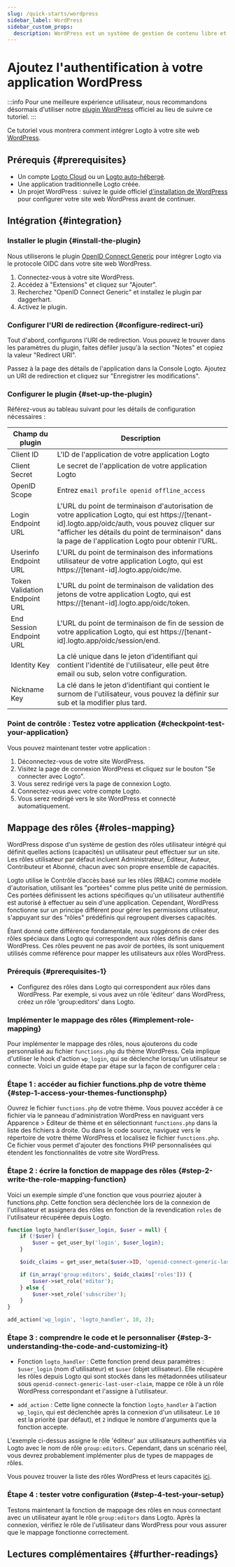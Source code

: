 ```yaml
---
slug: /quick-starts/wordpress
sidebar_label: WordPress
sidebar_custom_props:
  description: WordPress est un système de gestion de contenu libre et open-source.
---
```



# Ajoutez l'authentification à votre application WordPress

:::info
Pour une meilleure expérience utilisateur, nous recommandons désormais d'utiliser notre [plugin WordPress](../wordpress-plugin/README.mdx) officiel au lieu de suivre ce tutoriel.
:::

Ce tutoriel vous montrera comment intégrer Logto à votre site web [WordPress](https://wordpress.org).

## Prérequis \{#prerequisites}

- Un compte [Logto Cloud](https://cloud.logto.io) ou un [Logto auto-hébergé](/introduction/set-up-logto-oss).
- Une application traditionnelle Logto créée.
- Un projet WordPress : suivez le guide officiel [d'installation de WordPress](https://wordpress.org/support/article/how-to-install-wordpress/) pour configurer votre site web WordPress avant de continuer.

## Intégration \{#integration}

### Installer le plugin \{#install-the-plugin}

Nous utiliserons le plugin [OpenID Connect Generic](https://wordpress.org/plugins/generic-openid-connect/) pour intégrer Logto via le protocole OIDC dans votre site web WordPress.

1. Connectez-vous à votre site WordPress.
2. Accédez à "Extensions" et cliquez sur "Ajouter".
3. Recherchez "OpenID Connect Generic" et installez le plugin par daggerhart.
4. Activez le plugin.

### Configurer l'URI de redirection \{#configure-redirect-uri}

Tout d'abord, configurons l'URI de redirection. Vous pouvez le trouver dans les paramètres du plugin, faites défiler jusqu'à la section "Notes" et copiez la valeur "Redirect URI".

Passez à la page des détails de l'application dans la Console Logto. Ajoutez un URI de redirection et cliquez sur "Enregistrer les modifications".

### Configurer le plugin \{#set-up-the-plugin}

Référez-vous au tableau suivant pour les détails de configuration nécessaires :

| Champ du plugin               | Description                                                                                                                                                                                     |
| ----------------------------- | ----------------------------------------------------------------------------------------------------------------------------------------------------------------------------------------------- |
| Client ID                     | L'ID de l'application de votre application Logto                                                                                                                                                 |
| Client Secret                 | Le secret de l'application de votre application Logto                                                                                                                                            |
| OpenID Scope                  | Entrez `email profile openid offline_access`                                                                                                                                                     |
| Login Endpoint URL            | L'URL du point de terminaison d'autorisation de votre application Logto, qui est https://[tenant-id].logto.app/oidc/auth, vous pouvez cliquer sur "afficher les détails du point de terminaison" dans la page de l'application Logto pour obtenir l'URL. |
| Userinfo Endpoint URL         | L'URL du point de terminaison des informations utilisateur de votre application Logto, qui est https://[tenant-id].logto.app/oidc/me.                                                            |
| Token Validation Endpoint URL | L'URL du point de terminaison de validation des jetons de votre application Logto, qui est https://[tenant-id].logto.app/oidc/token.                                                             |
| End Session Endpoint URL      | L'URL du point de terminaison de fin de session de votre application Logto, qui est https://[tenant-id].logto.app/oidc/session/end.                                                              |
| Identity Key                  | La clé unique dans le jeton d’identifiant qui contient l'identité de l'utilisateur, elle peut être email ou sub, selon votre configuration.                                                      |
| Nickname Key                  | La clé dans le jeton d’identifiant qui contient le surnom de l'utilisateur, vous pouvez la définir sur sub et la modifier plus tard.                                                             |

### Point de contrôle : Testez votre application \{#checkpoint-test-your-application}

Vous pouvez maintenant tester votre application :

1. Déconnectez-vous de votre site WordPress.
2. Visitez la page de connexion WordPress et cliquez sur le bouton "Se connecter avec Logto".
3. Vous serez redirigé vers la page de connexion Logto.
4. Connectez-vous avec votre compte Logto.
5. Vous serez redirigé vers le site WordPress et connecté automatiquement.

## Mappage des rôles \{#roles-mapping}

WordPress dispose d'un système de gestion des rôles utilisateur intégré qui définit quelles actions (capacités) un utilisateur peut effectuer sur un site. Les rôles utilisateur par défaut incluent Administrateur, Éditeur, Auteur, Contributeur et Abonné, chacun avec son propre ensemble de capacités.

Logto utilise le Contrôle d’accès basé sur les rôles (RBAC) comme modèle d'autorisation, utilisant les "portées" comme plus petite unité de permission. Ces portées définissent les actions spécifiques qu'un utilisateur authentifié est autorisé à effectuer au sein d'une application. Cependant, WordPress fonctionne sur un principe différent pour gérer les permissions utilisateur, s'appuyant sur des "rôles" prédéfinis qui regroupent diverses capacités.

Étant donné cette différence fondamentale, nous suggérons de créer des rôles spéciaux dans Logto qui correspondent aux rôles définis dans WordPress. Ces rôles peuvent ne pas avoir de portées, ils sont uniquement utilisés comme référence pour mapper les utilisateurs aux rôles WordPress.

### Prérequis \{#prerequisites-1}

- Configurez des rôles dans Logto qui correspondent aux rôles dans WordPress. Par exemple, si vous avez un rôle 'éditeur' dans WordPress, créez un rôle 'group:editors' dans Logto.

### Implémenter le mappage des rôles \{#implement-role-mapping}

Pour implémenter le mappage des rôles, nous ajouterons du code personnalisé au fichier `functions.php` du thème WordPress. Cela implique d'utiliser le hook d'action `wp_login`, qui se déclenche lorsqu'un utilisateur se connecte. Voici un guide étape par étape sur la façon de configurer cela :

### Étape 1 : accéder au fichier functions.php de votre thème \{#step-1-access-your-themes-functionsphp}

Ouvrez le fichier `functions.php` de votre thème. Vous pouvez accéder à ce fichier via le panneau d'administration WordPress en naviguant vers Apparence > Éditeur de thème et en sélectionnant `functions.php` dans la liste des fichiers à droite. Ou dans le code source, naviguez vers le répertoire de votre thème WordPress et localisez le fichier `functions.php`. Ce fichier vous permet d'ajouter des fonctions PHP personnalisées qui étendent les fonctionnalités de votre site WordPress.

### Étape 2 : écrire la fonction de mappage des rôles \{#step-2-write-the-role-mapping-function}

Voici un exemple simple d'une fonction que vous pourriez ajouter à functions.php. Cette fonction sera déclenchée lors de la connexion de l'utilisateur et assignera des rôles en fonction de la revendication `roles` de l'utilisateur récupérée depuis Logto.

```php
function logto_handler($user_login, $user = null) {
	if (!$user) {
		$user = get_user_by('login', $user_login);
	}

	$oidc_claims = get_user_meta($user->ID, 'openid-connect-generic-last-user-claim', true);

	if (in_array('group:editors', $oidc_claims['roles'])) {
		$user->set_role('editor');
	} else {
		$user->set_role('subscriber');
	}
}

add_action('wp_login', 'logto_handler', 10, 2);
```

### Étape 3 : comprendre le code et le personnaliser \{#step-3-understanding-the-code-and-customizing-it}

- Fonction `logto_handler` : Cette fonction prend deux paramètres : `$user_login` (nom d'utilisateur) et `$user` (objet utilisateur). Elle récupère les rôles depuis Logto qui sont stockés dans les métadonnées utilisateur sous `openid-connect-generic-last-user-claim`, mappe ce rôle à un rôle WordPress correspondant et l'assigne à l'utilisateur.

- `add_action` : Cette ligne connecte la fonction `logto_handler` à l'action `wp_login`, qui est déclenchée après la connexion d'un utilisateur. Le `10` est la priorité (par défaut), et `2` indique le nombre d'arguments que la fonction accepte.

L'exemple ci-dessus assigne le rôle 'éditeur' aux utilisateurs authentifiés via Logto avec le nom de rôle `group:editors`. Cependant, dans un scénario réel, vous devrez probablement implémenter plus de types de mappages de rôles.

Vous pouvez trouver la liste des rôles WordPress et leurs capacités [ici](https://wordpress.org/support/article/roles-and-capabilities/).

### Étape 4 : tester votre configuration \{#step-4-test-your-setup}

Testons maintenant la fonction de mappage des rôles en nous connectant avec un utilisateur ayant le rôle `group:editors` dans Logto. Après la connexion, vérifiez le rôle de l'utilisateur dans WordPress pour vous assurer que le mappage fonctionne correctement.

## Lectures complémentaires \{#further-readings}

<FurtherReadings />
